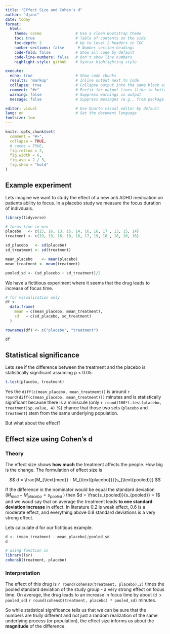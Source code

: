 ```yaml
---
title: "Effect Size and Cohen's d"
author: "djani"
date: today
format:
  html:
    theme: cosmo               # Use a clean Bootstrap theme
    toc: true                  # Table of contents on the side
    toc-depth: 2               # Up to level 2 headers in TOC
    number-sections: false      # Number section headings
    code-fold: false           # Show all code by default
    code-line-numbers: false   # Don't show line numbers
    highlight-style: github    # Syntax highlighting style

execute:
  echo: true                   # Show code chunks
  results: 'markup'            # Inline output next to code
  collapse: true               # Collapse output into the same block as code
  comment: "#>"                # Prefix for output lines (like in knitr)
  warning: false               # Suppress warnings in output
  message: false               # Suppress messages (e.g., from package loading)

editor: visual                 # Use Quarto visual editor by default
lang: en                       # Set the document language
fontsize: 1em     
---
```


```r
knitr::opts_chunk$set(
  comment = "#>",
  collapse = TRUE,
  # cache = TRUE,
  fig.retina = 2,
  fig.width = 6,
  fig.asp = 2 / 3,
  fig.show = "hold"
)
```

## Example experiment

Lets imagine we want to study the effect of a new anti ADHD medication on patients ability to focus. In a placebo study we measure the focus duration of indivduals.

```r
library(tidyverse)

# focus time in min 
placebo   <- c(15, 16, 13, 15, 14, 16, 16, 17 , 13, 15, 14)
treatment <- c(19, 19, 16, 18, 18, 17, 19, 18 , 18, 16, 16)

sd_placebo   <- sd(placebo)
sd_treatment <- sd(treatment)

mean_placebo    <- mean(placebo)
mean_treatment <- mean(treatment)

pooled_sd <- (sd_placebo + sd_treatment)/2
```

We have a fictitious experiment where it seems that the drug leads to increase of focus time.

```r
# for visualisation only
df <- 
  data.frame(
    mean = c(mean_placebo, mean_treatment),
    sd   = c(sd_placebo, sd_treatment)
  ) 

rownames(df) <- c("placebo", "treatment")

df
```

## Statistical significance

Lets see if the difference between the treatment and the placebo is statistically significant assuming p \< 0.05.

```r
t.test(placebo, treatment)
```

Yes the `diff(c(mean_placebo, mean_treatment))` is around `r round(diff(c(mean_placebo, mean_treatment)))` minutes and is statistically significant because there is a miniscule (only `r round(100*t.test(placebo, treatment)$p.value, 4)` %) chance that those two sets (`placebo` and `treatment`) stem from the same underlying population.

But what about the effect?

## Effect size using Cohen's d

### Theory

The effect size shows **how much** the treatment affects the people. How big is the change. The formulation of effect size is

$$
d = \frac{M_{\text{med}} - M_{\text{placebo}}}{s_{\text{pooled}}}
$$

If the difference in the nominator would be equal the standard deviation ($M_{med} - M_{placebo} = s_{pooled}$ ) then $d = \frac{s_{pooled}}{s_{pooled}} = 1$ and we woud say that on average the treatment leads **to one standard deviation increase** in effect. In literature 0.2 is weak effect, 0.6 is a moderate effect, and everything above 0.8 standard deviations is a very strong effect.

Lets calculate $d$ for our fictitious example.

```r
d <- (mean_treatment - mean_placebo)/pooled_sd
d

# using function in
library(lsr)
cohensD(treatment, placebo)
```

### Interpretation

The effect of this drug is `r round(cohensD(treatment, placebo),2)` times the pooled standard deviation of the study group - a very strong effect on focus time. On average, the drug leads to an increase in focus time by about (`d x pooled_sd`) `r round(cohensD(treatment, placebo) * pooled_sd)` minutes.

So while statistical significance tells us that we can be sure that the numbers are trully different and not just a random realization of the same underlying process (or population), the effect size informs us about the **magnitude** of the difference.
